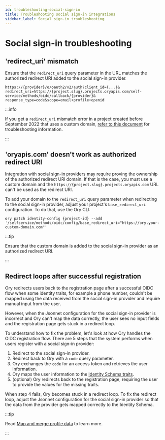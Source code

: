 ```yaml
---
id: troubleshooting-social-sign-in
title: Troubleshooting social sign-in integrations
sidebar_label: Social sign-in troubleshooting
---
```


# Social sign-in troubleshooting

## 'redirect_uri' mismatch

Ensure that the `redirect_uri` query parameter in the URL matches the authorized redirect URI added to the social sign-in
provider.

```
https://{provider}/o/oauth2/v2/auth?client_id=(...)&
redirect_uri=https://{project.slug}.projects.oryapis.com/self-service/methods/oidc/callback/{provider}&
response_type=code&scope=email+profile+openid
```

:::info

If you get a `redirect_uri` mismatch error in a project created before September 2022 that uses a custom domain,
[refer to this document](./oidc-redirect-url-cname-OTA-092022-01) for troubleshooting information.

:::

## 'oryapis.com' doesn't work as authorized redirect URI

Integration with social sign-in providers may require proving the ownership of the authorized redirect URI domain. If that is the
case, you must use a custom domain and the `https://{project.slug}.projects.oryapis.com` URL can't be used as the redirect URI.

To add your domain to the `redirect_uri` query parameter when redirecting to the social sign-in provider, adjust your project's
`base_redirect_uri` configuration. To do that, use the Ory CLI:

```shell
ory patch identity-config {project-id} --add '/selfservice/methods/oidc/config/base_redirect_uri="https://ory.your-custom-domain.com"'
```

:::tip

Ensure that the custom domain is added to the social sign-in provider as an authorized redirect URI.

:::

## Redirect loops after successful registration

Ory redirects users back to the registration page after a successful OIDC flow when some identity traits, for example a phone
number, couldn't be mapped using the data received from the social sign-in provider and require manual input from the user.

However, when the Jsonnet configuration for the social sign-in provider is incorrect and Ory can't map the data correctly, the
user sees no input fields and the registration page gets stuck in a redirect loop.

To understand how to fix the problem, let's look at how Ory handles the OIDC registration flow. There are 5 steps that the system
performs when users register with a social sign-in provider:

1. Redirect to the social sign-in provider.
2. Redirect back to Ory with a `code` query parameter.
3. Ory exchanges the `code` for an access token and retrieves the user information.
4. Ory maps the user information to the [Identity Schema traits](../kratos/manage-identities/identity-schema).
5. (optional) Ory redirects back to the registration page, requiring the user to provide the values for the missing traits.

When step 4 fails, Ory becomes stuck in a redirect loop. To fix the redirect loop, adjust the Jsonnet configuration for the social
sign-in provider so that the data from the provider gets mapped correctly to the Identity Schema.

:::tip

Read [Map and merge profile data](../kratos/social-signin/data-mapping) to learn more.

:::

